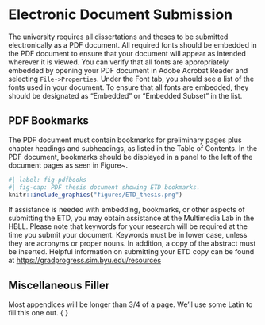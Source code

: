 # Electronic Document Submission {#app-etd}

The university requires all dissertations and theses to be submitted
electronically as a PDF document. All required fonts should be embedded in the
PDF document to ensure that your document will appear as intended wherever it is
viewed. You can verify that all fonts are appropriately embedded by opening your
PDF document in Adobe Acrobat Reader and selecting
`File->Properties`. Under the Font tab, you should see a list of the
fonts used in your document. To ensure that all fonts are embedded, they should
be designated as "Embedded" or "Embedded Subset" in the list.

## PDF Bookmarks
The PDF document must contain bookmarks for preliminary pages plus chapter headings and subheadings, as listed in the Table of Contents. In the PDF document, bookmarks should be displayed in a panel to the left of the document pages as seen in Figure~\ref{fig:PDF_doc}. 


```r
#| label: fig-pdfbooks
#| fig-cap: PDF thesis document showing ETD bookmarks.
knitr::include_graphics("figures/ETD_thesis.png")
```

If assistance is needed with embedding, bookmarks, or other aspects of
submitting the ETD, you may obtain assistance at the Multimedia Lab in the HBLL.
Please note that keywords for your research will be required at the time you
submit your document. Keywords must be in lower case, unless they are acronyms
or proper nouns. In addition, a copy of the abstract must be inserted. Helpful
information on submitting your ETD copy can be found at
<https://gradprogress.sim.byu.edu/resources>

## Miscellaneous Filler
Most appendices will be longer than 3/4 of a page. We'll use some Latin to fill this one out. {\color{mediumgray} \blindtext}

